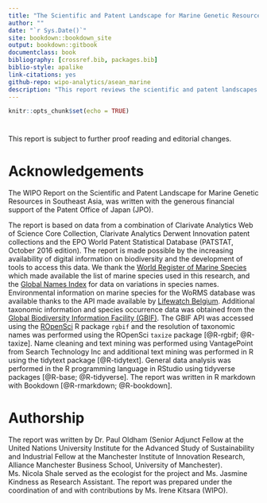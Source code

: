 ```yaml
--- 
title: "The Scientific and Patent Landscape for Marine Genetic Resources in Southeast Asia"
author: ""
date: "`r Sys.Date()`"
site: bookdown::bookdown_site
output: bookdown::gitbook
documentclass: book
bibliography: [crossref.bib, packages.bib]
biblio-style: apalike
link-citations: yes
github-repo: wipo-analytics/asean_marine
description: "This report reviews the scientific and patent landscapes for marine genetic resources in ten Southeast Asian countries"
---
```


```r
knitr::opts_chunk$set(echo = TRUE)
```

# {-}

This report is subject to further proof reading and editorial changes.

# Acknowledgements {-}

The WIPO Report on the Scientific and Patent Landscape for Marine Genetic Resources in Southeast Asia, was written with the generous financial support of the Patent Office of Japan (JPO). 

The report is based on data from a combination of Clarivate Analytics Web of Science Core Collection, Clarivate Analytics Derwent Innovation patent collections and the EPO World Patent Statistical Database (PATSTAT, October 2016 edition). The report is made possible by the increasing availability of digital information on biodiversity and the development of tools to access this data. We thank the [World Register of Marine Species](http://www.marinespecies.org/) which made available the list of marine species used in this research, and the [Global Names Index](http://gni.globalnames.org/) for data on variations in species names. Environmental information on marine species for the WoRMS database was available thanks to the API made available by [Lifewatch Belgium](http://www.lifewatch.be/data-services/?cache=1521050271). Additional taxonomic information and species occurrence data was obtained from the [Global Biodiversity Information Facility (GBIF)](https://www.gbif.org/). The GBIF API was accessed using the [ROpenSci](https://ropensci.org/) R package `rgbif` and the resolution of taxonomic names was performed using the ROpenSci `taxize` package [@R-rgbif; @R-taxize]. Name cleaning and text mining was performed using VantagePoint from Search Technology Inc and additional text mining was performed in R using the tidytext package [@R-tidytext]. General data analysis was performed in the R programming language in RStudio using tidyverse packages [@R-base; @R-tidyverse]. The report was written in R markdown with Bookdown [@R-rmarkdown; @R-bookdown]. 

# Authorship {-}

The report was written by Dr. Paul Oldham (Senior Adjunct Fellow at the United Nations University Institute for the Advanced Study of Sustainability and Industrial Fellow at the Manchester Institute of Innovation Research, Alliance Manchester Business School, University of Manchester). Ms. Nicola Shale served as the ecologist for the project and Ms. Jasmine Kindness as Research Assistant. The report was prepared under the coordination of and with contributions by Ms. Irene Kitsara (WIPO). 

